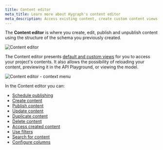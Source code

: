 ```yaml
---
title: Content editor
meta_title: Learn more about Hygraph's content editor
meta_description: Access existing content, create custom content views, create/ edit content, review content, and publish content.
---
```


The **Content editor** is where you create, edit, publish and unpublish content using the structure of the schema you previously created.

![Content editor](/images/docs/getting-started/getting-started-content.png)

The Content editor presents [default and custom views](/docs/guides/content/content-views#update-default-views) for you to access your project's contents. It also allows the possibility of reloading your content, previewing it in the API Playground, or viewing the model.

![Content editor - context menu](/images/docs/getting-started/getting-started-content-contextmenu.png)

In the Content editor you can:

- [Schedule publishing](/docs/guides/content/scheduled-publishing)
- [Create content](/docs/getting-started/create-a-content-entry)
- [Publish content](/docs/getting-started/publishing-content)
- [Update content](/docs/guides/content/updating-content)
- [Duplicate content](/docs/guides/content/duplicating-content)
- [Delete content](/docs/guides/content/deleting-content)
- [Access created content](/docs/guides/content/access-created-content)
- [Use filters](/docs/guides/content/using-filters)
- [Search for content](/docs/guides/content/searching-for-content)
- [Configure columns](/docs/guides/content/configuring-columns)
